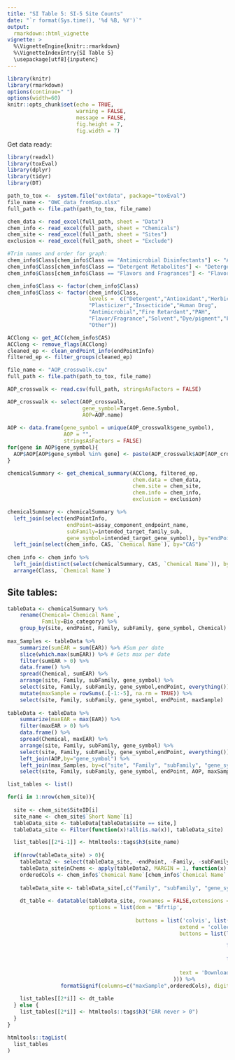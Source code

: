 ```yaml
---
title: "SI Table 5: SI-5 Site Counts"
date: "`r format(Sys.time(), '%d %B, %Y')`"
output: 
  rmarkdown::html_vignette
vignette: >
  %\VignetteEngine{knitr::rmarkdown}
  %\VignetteIndexEntry{SI Table 5}
  \usepackage[utf8]{inputenc}
---
```


<style type="text/css">
    div.datatables { height: auto !important;}
</style>

```r
library(knitr)
library(rmarkdown)
options(continue=" ")
options(width=60)
knitr::opts_chunk$set(echo = TRUE,
                      warning = FALSE,
                      message = FALSE,
                      fig.height = 7,
                      fig.width = 7)
```

Get data ready:


```r
library(readxl)
library(toxEval)
library(dplyr)
library(tidyr)
library(DT)

path_to_tox <-  system.file("extdata", package="toxEval")
file_name <- "OWC_data_fromSup.xlsx"
full_path <- file.path(path_to_tox, file_name)

chem_data <- read_excel(full_path, sheet = "Data")
chem_info <- read_excel(full_path, sheet = "Chemicals") 
chem_site <- read_excel(full_path, sheet = "Sites")
exclusion <- read_excel(full_path, sheet = "Exclude")

#Trim names and order for graph:
chem_info$Class[chem_info$Class == "Antimicrobial Disinfectants"] <- "Antimicrobial"
chem_info$Class[chem_info$Class == "Detergent Metabolites"] <- "Detergent"
chem_info$Class[chem_info$Class == "Flavors and Fragrances"] <- "Flavor/Fragrance"

chem_info$Class <- factor(chem_info$Class) 
chem_info$Class <- factor(chem_info$Class, 
                          levels =  c("Detergent","Antioxidant","Herbicide",
                          "Plasticizer","Insecticide","Human Drug",
                          "Antimicrobial","Fire Retardant","PAH",
                          "Flavor/Fragrance","Solvent","Dye/pigment","Fuel",
                          "Other"))

ACClong <- get_ACC(chem_info$CAS)
ACClong <- remove_flags(ACClong)
cleaned_ep <- clean_endPoint_info(endPointInfo)
filtered_ep <- filter_groups(cleaned_ep)

file_name <- "AOP_crosswalk.csv"
full_path <- file.path(path_to_tox, file_name)

AOP_crosswalk <- read.csv(full_path, stringsAsFactors = FALSE)

AOP_crosswalk <- select(AOP_crosswalk, 
                        gene_symbol=Target.Gene.Symbol, 
                        AOP=AOP.name)
  
AOP <- data.frame(gene_symbol = unique(AOP_crosswalk$gene_symbol),
                  AOP = "",
                  stringsAsFactors = FALSE)
for(gene in AOP$gene_symbol){
  AOP$AOP[AOP$gene_symbol %in% gene] <- paste(AOP_crosswalk$AOP[AOP_crosswalk$gene_symbol %in% gene],collapse = ", ")
}

chemicalSummary <- get_chemical_summary(ACClong, filtered_ep,
                                        chem.data = chem_data, 
                                        chem.site = chem_site, 
                                        chem.info = chem_info,
                                        exclusion = exclusion)

chemicalSummary <- chemicalSummary %>%
  left_join(select(endPointInfo, 
                   endPoint=assay_component_endpoint_name,
                   subFamily=intended_target_family_sub,
                   gene_symbol=intended_target_gene_symbol), by="endPoint") %>%
  left_join(select(chem_info, CAS, `Chemical Name`), by="CAS")
  
chem_info <- chem_info %>%
  left_join(distinct(select(chemicalSummary, CAS, `Chemical Name`)), by=c("CAS", "Chemical Name")) %>%
  arrange(Class, `Chemical Name`)


```

## Site tables:

```r

tableData <- chemicalSummary %>%
    rename(Chemical=`Chemical Name`,
           Family=Bio_category) %>%
    group_by(site, endPoint, Family, subFamily, gene_symbol, Chemical) 
    
max_Samples <- tableData %>%
    summarize(sumEAR = sum(EAR)) %>% #Sum per date
    slice(which.max(sumEAR)) %>% # Gets max per date
    filter(sumEAR > 0) %>%
    data.frame() %>%
    spread(Chemical, sumEAR) %>%
    arrange(site, Family, subFamily, gene_symbol) %>%
    select(site, Family, subFamily, gene_symbol,endPoint, everything()) %>%
    mutate(maxSample = rowSums(.[-1:-5], na.rm = TRUE)) %>%
    select(site, Family, subFamily, gene_symbol, endPoint, maxSample)
  
tableData <- tableData %>%
    summarize(maxEAR = max(EAR)) %>%
    filter(maxEAR > 0) %>%
    data.frame() %>%
    spread(Chemical, maxEAR) %>%
    arrange(site, Family, subFamily, gene_symbol) %>%
    select(site, Family, subFamily, gene_symbol,endPoint, everything()) %>%
    left_join(AOP,by="gene_symbol") %>%
    left_join(max_Samples, by=c("site", "Family", "subFamily", "gene_symbol","endPoint")) %>%
    select(site, Family, subFamily, gene_symbol, endPoint, AOP, maxSample, everything()) 

list_tables <- list()

for(i in 1:nrow(chem_site)){
  
  site <- chem_site$SiteID[i]
  site_name <- chem_site$`Short Name`[i]
  tableData_site <- tableData[tableData$site == site,]
  tableData_site <- Filter(function(x)!all(is.na(x)), tableData_site)

  list_tables[[2*i-1]] <- htmltools::tags$h3(site_name)
    
  if(nrow(tableData_site) > 0){
    tableData2 <- select(tableData_site, -endPoint, -Family, -subFamily, -gene_symbol, -AOP, -site, -maxSample)
    tableData_site$nChems <- apply(tableData2, MARGIN = 1, function(x) sum(x>0, na.rm = TRUE))
    orderedCols <- chem_info$`Chemical Name`[chem_info$`Chemical Name` %in% names(tableData_site)]
    
    tableData_site <- tableData_site[,c("Family", "subFamily", "gene_symbol", "endPoint","AOP", "maxSample", "nChems", orderedCols)] 
    
    dt_table <- datatable(tableData_site, rownames = FALSE,extensions = 'Buttons',
                          options = list(dom = 'Bfrtip',
                                         
                                         buttons = list('colvis', list(
                                                       extend = 'collection',
                                                       buttons = list(list(extend='csv',
                                                                           filename = 'siteTable'),
                                                                      list(extend='excel',
                                                                           filename = 'siteTable'),
                                                                      list(extend='pdf',
                                                                           filename= 'siteTable')),
                                                       text = 'Download')
                                                     ))) %>%
                 formatSignif(columns=c("maxSample",orderedCols), digits=3)  
    
    list_tables[[2*i]] <- dt_table
  } else {
    list_tables[[2*i]] <- htmltools::tags$h3("EAR never > 0")
  }
}


```


```r

htmltools::tagList(
  list_tables
)

```
